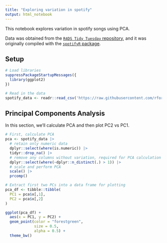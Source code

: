 ```yaml
---
title: "Exploring variation in spotify"
output: html_notebook
---
```


This notebook explores variation in spotify songs using PCA.

Data was obtained from the [`R4DS Tidy Tuesday` repository](https://github.com/rfordatascience/tidytuesday/blob/master/data/2020/2020-01-21/readme.md), and it was originally compiled with the [`spotifyR` package](https://github.com/charlie86/spotifyr).


## Setup 

```r
# Load libraries
suppressPackageStartupMessages({
  library(ggplot2)
})
```


```r
# Read in the data
spotify_data <- readr::read_csv('https://raw.githubusercontent.com/rfordatascience/tidytuesday/master/data/2020/2020-01-21/spotify_songs.csv')
```


## Principal Components Analysis

In this section, we'll calculate PCA and then plot PC2 vs PC1.

```r
# First, calculate PCA
pca <- spotify_data |>
  # retain only numeric data
  dplyr::select(where(is.numeric)) |>
  tidyr::drop_na() |>
  # remove any columns without variation, required for PCA calculation
  dplyr::select(where(~dplyr::n_distinct(.) > 1)) |>
  # scale and perform PCA
  scale() |>
  prcomp()

# Extract first two PCs into a data frame for plotting
pca_df <- tibble::tibble(
  PC1 = pca$x[,1],
  PC2 = pca$x[,2]
)
```


```r
ggplot(pca_df) + 
  aes(x = PC1, y = PC2) + 
  geom_point(color = "forestgreen", 
             size = 0.5, 
             alpha = 0.5) + 
  theme_bw()
```
